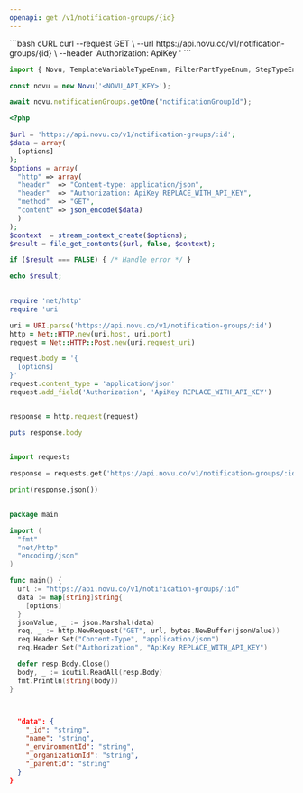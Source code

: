 ```yaml
---
openapi: get /v1/notification-groups/{id}
---
```



<ApikeyWarning />

<RequestExample>
```bash cURL
curl --request GET \
--url https://api.novu.co/v1/notification-groups/{id} \
--header 'Authorization: ApiKey <NOVU_API_KEY>'
```

```javascript Node.js
import { Novu, TemplateVariableTypeEnum, FilterPartTypeEnum, StepTypeEnum } from '@novu/node';

const novu = new Novu('<NOVU_API_KEY>');

await novu.notificationGroups.getOne("notificationGroupId");
```

```php PHP
<?php

$url = 'https://api.novu.co/v1/notification-groups/:id';
$data = array(
  [options]
);
$options = array(
  "http" => array(
  "header"  => "Content-type: application/json",
  "header"  => "Authorization: ApiKey REPLACE_WITH_API_KEY",
  "method"  => "GET",
  "content" => json_encode($data)
  )
);
$context  = stream_context_create($options);
$result = file_get_contents($url, false, $context);

if ($result === FALSE) { /* Handle error */ }

echo $result;
    
```

```ruby Ruby
require 'net/http'
require 'uri'

uri = URI.parse('https://api.novu.co/v1/notification-groups/:id')
http = Net::HTTP.new(uri.host, uri.port)
request = Net::HTTP::Post.new(uri.request_uri)

request.body = '{
  [options]
}'
request.content_type = 'application/json'
request.add_field('Authorization', 'ApiKey REPLACE_WITH_API_KEY')


response = http.request(request)

puts response.body
    
```

```python Python
import requests

response = requests.get('https://api.novu.co/v1/notification-groups/:id')

print(response.json())
    
```

```go Go
package main

import (
  "fmt"
  "net/http"
  "encoding/json"
)

func main() {
  url := "https://api.novu.co/v1/notification-groups/:id"
  data := map[string]string{
    [options]
  }
  jsonValue, _ := json.Marshal(data)
  req, _ := http.NewRequest("GET", url, bytes.NewBuffer(jsonValue))
  req.Header.Set("Content-Type", "application/json")
  req.Header.Set("Authorization", "ApiKey REPLACE_WITH_API_KEY")

  defer resp.Body.Close()
  body, _ := ioutil.ReadAll(resp.Body)
  fmt.Println(string(body))
}
    
```

</RequestExample>

<ResponseExample>

```json Response

  "data": {
    "_id": "string",
    "name": "string",
    "_environmentId": "string",
    "_organizationId": "string",
    "_parentId": "string"
  }
}
```

</ResponseExample>